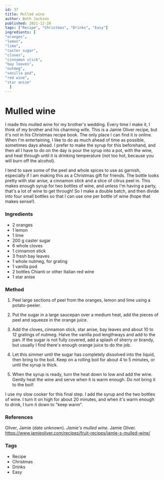 ```yaml
---
id: 37
title: Mulled wine
author: Beth Jackson
published: 2021-12-20
tags: ["Recipe", "Christmas", "Drinks", "Easy"]
ingredients: [
"oranges",
"lemon",
"lime",
"caster sugar",
"cloves",
"cinnamon stick",
"bay leaves",
"nutmeg",
"vanilla pod",
"red wine",
"star anise"
  ]
---
```


# Mulled wine

<BlogTextWrapper>

I made this mulled wine for my brother's wedding. Every time I make it, I think of my brother and his charming wife. This is a Jamie Oliver recipe, but it's not in his Christmas recipe book. The only place I can find it is online. When I'm entertaining, I like to do as much ahead of time as possible, sometimes days ahead. I prefer to make the syrup for this beforehand, and then all I have to do on the day is pour the syrup into a pot, with the wine, and heat through until it is drinking temperature (not too hot, because you will burn off the alcohol).

I tend to save some of the peel and whole spices to use as garnish, especially if I am making this as a Christmas gift for friends. The bottle looks pretty with star anise, a cinnamon stick and a slice of citrus peel in. This makes enough syrup for two bottles of wine, and unless I'm having a party, that's a lot of wine to get through! So I make a double batch, and then divide into four small bottles so that I can use one per bottle of wine (hope that makes sense!).

</BlogTextWrapper>

<BlogTextWrapper>

### Ingredients

- 2 oranges
- 1 lemon
- 1 lime
- 200 g caster sugar
- 6 whole cloves
- 1 cinnamon stick
- 3 fresh bay leaves
- 1 whole nutmeg, for grating
- 1 vanilla pod
- 2 bottles Chianti or other Italian red wine
- 1 star anise

</BlogTextWrapper>

<BlogTextWrapper>

### Method

1. Peel large sections of peel from the oranges, lemon and lime using a potato-peeler.

2. Put the sugar in a large saucepan over a medium heat, add the pieces of peel and squeeze in the orange juice.

3. Add the cloves, cinnamon stick, star anise, bay leaves and about 10 to 12 gratings of nutmeg. Halve the vanilla pod lengthways and add to the pan. If the sugar is not fully covered, add a splash of sherry or brandy, but usually I find there's enough orange juice to do the job.

4. Let this simmer until the sugar has completely dissolved into the liquid, then bring to the boil. Keep on a rolling boil for about 4 to 5 minutes, or until the syrup is thick.

<Timer inputHours={0} inputMinutes={5} inputSeconds={0} />

5. When the syrup is ready, turn the heat down to low and add the wine. Gently heat the wine and serve when it is warm enough. Do not bring it to the boil!

I use my slow cooker for this final step. I add the syrup and the two bottles of wine. I turn it on high for about 20 minutes, and when it's warm enough to drink, I turn it down to "keep warm".

</BlogTextWrapper>

<BlogTextWrapper>

### References

Oliver, Jamie (date unknown). _Jamie's mulled wine._ Jamie Oliver. https://www.jamieoliver.com/recipes/fruit-recipes/jamie-s-mulled-wine/

</BlogTextWrapper>

<BlogTextWrapper>

### Tags

- Recipe
- Christmas
- Drinks
- Easy

</BlogTextWrapper>
